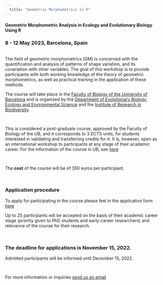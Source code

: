 ```yaml
--- 
  title: "Geometric Morphometrics in R"
---
```


#### Geometric Morphometric Analysis in Ecology and Evolutionary Biology Using R

### 8 - 12 May 2023, Barcelona, Spain
<br>
The field of geometric morphometrics (GM) is concerned with the quantification and analysis of patterns of shape variation, and its covariation with other variables. The goal of this workshop is to provide participants with both working knowledge of the theory of geometric morphometrics, as well as practical training in the application of these methods. 

The course will take place in the [Faculty of Biology of the University of Barcelona](https://www.ub.edu/portal/web/biologia/) and is organized by the [Department of Evolutionary Biology, Ecology and Environmental Science](https://www.ub.edu/portal/web/dp-beeca/) and the [Institute of Research in Biodiversity](http://www.ub.edu/irbio/home). 

<br>

This is considered a post-graduate course, approved by the Faculty of Biology of the UB, and it corresponds to 3 ECTS units, for students interested in validating and transferring credits for it. It is, however, open as an international workshop to participants at any stage of their academic career.
For the information of the course in UB, see [here](https://www.ub.edu/web/ub/es/estudis/oferta_formativa/extensions/fitxa/G/202111708/index.html) 

<br>

The **cost** of the course will be of 350 euros per participant.

<br>

### Application procedure
To apply for participating in the course please feel in the application form [here](https://forms.gle/SppEEYe6cYXmdp9q7)

Up to 25 participants will be accepted on the basis of their academic career stage (priority given to PhD students and early-career researchers) and relevance of the course for their research.

<br>

### The **deadline for applications** is November 15, 2022. 
Admitted participants will be informed until December 15, 2022.

<br>

For more information or inquiries [send us an email](gmcourseub@gmail.com)

